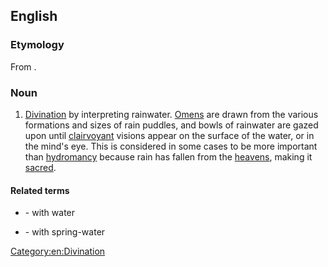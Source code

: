 ==English==

===Etymology===
From {{confix|hydato|scopy|lang=en}}.

===Noun===
{{en-noun|-}}

# {{label|en|rare}} [[divination|Divination]] by interpreting rainwater. [[Omen]]s are drawn from the various formations and sizes of rain puddles, and bowls of rainwater are gazed upon until [[clairvoyant]] visions appear on the surface of the water, or in the mind's eye. This is considered in some cases to be more important than [[hydromancy]] because rain has fallen from the [[heaven]]s, making it [[sacred]].

====Related terms====
* {{l|en|hydromancy}} - with water
* {{l|en|pegomancy}} - with spring-water

[[Category:en:Divination]]